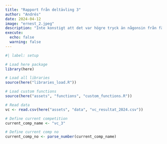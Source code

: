 ```yaml
---
title: "Rapport från deltävling 3"
author: "Andrés"
date: 2024-04-12
image: "ernest_2.jpeg"
description: "Inte konstigt att det var högre tryck än någonsin från fäktarna, som kalasat på påskägg, som nu ville visa vad dom gick för."
execute: 
  echo: false
  warning: false
---
```


```r
#| label: setup

# Load here package
library(here)

# Load all libraries
source(here("libraries_load.R"))

# Load custom functions
source(here("assets", "functions", "custom_functions.R"))

# Read data
vc <- read.csv(here("assets", "data", "vc_resultat_2024.csv"))

# Define current competition
current_comp_name <- "vc_3"

# Define current comp no
current_comp_no <- parse_number(current_comp_name)
```
